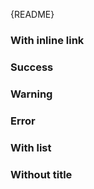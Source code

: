 
<Meta of={AlertStories} />

<Markdown>{README}</Markdown>

<Primary />

<Controls />

### With inline link

<Canvas of={AlertStories.WithInlineLink} />

### Success

<Canvas of={AlertStories.Success} />

### Warning

<Canvas of={AlertStories.Warning} />

### Error

<Canvas of={AlertStories.Error} />

### With list

<Canvas of={AlertStories.WithList} />

### Without title

<Canvas of={AlertStories.WithoutTitle} />
